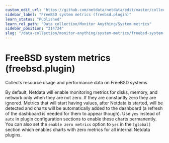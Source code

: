 ```yaml
---
custom_edit_url: "https://github.com/netdata/netdata/edit/master/collectors/freebsd.plugin/README.md"
sidebar_label: "FreeBSD system metrics (freebsd.plugin)"
learn_status: "Published"
learn_rel_path: "Data collection/Monitor Anything/System metrics"
sidebar_position: "314724"
slug: "/data-collection/monitor-anything/system-metrics/freebsd-system-metrics-freebsd.plugin"
---
```



# FreeBSD system metrics (freebsd.plugin)

Collects resource usage and performance data on FreeBSD systems

By default, Netdata will enable monitoring metrics for disks, memory, and network only when they are not zero. If they are constantly zero they are ignored. Metrics that will start having values, after Netdata is started, will be detected and charts will be automatically added to the dashboard (a refresh of the dashboard is needed for them to appear though). Use `yes` instead of `auto` in plugin configuration sections to enable these charts permanently. You can also set the `enable zero metrics` option to `yes` in the `[global]` section which enables charts with zero metrics for all internal Netdata plugins.


